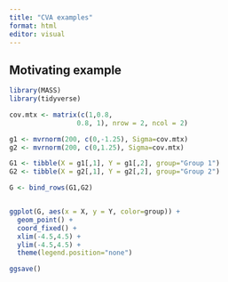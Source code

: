 ```yaml
---
title: "CVA examples"
format: html
editor: visual
---
```


## 

## Motivating example

```r
library(MASS)
library(tidyverse)
```

```r
cov.mtx <- matrix(c(1,0.8,
                 0.8, 1), nrow = 2, ncol = 2)

g1 <- mvrnorm(200, c(0,-1.25), Sigma=cov.mtx)
g2 <- mvrnorm(200, c(0,1.25), Sigma=cov.mtx)

G1 <- tibble(X = g1[,1], Y = g1[,2], group="Group 1")
G2 <- tibble(X = g2[,1], Y = g2[,2], group="Group 2")

G <- bind_rows(G1,G2)


ggplot(G, aes(x = X, y = Y, color=group)) + 
  geom_point() +
  coord_fixed() + 
  xlim(-4.5,4.5) + 
  ylim(-4.5,4.5) +
  theme(legend.position="none")

ggsave()

```
